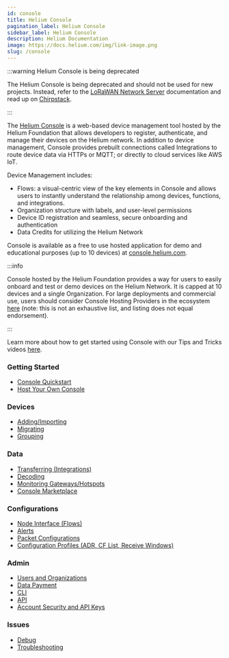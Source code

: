 ```yaml
---
id: console
title: Helium Console
pagination_label: Helium Console
sidebar_label: Helium Console
description: Helium Documentation
image: https://docs.helium.com/img/link-image.png
slug: /console
---
```



<LegacyContentBanner />

:::warning Helium Console is being deprecated

The Helium Console is being deprecated and should not be used for new projects. Instead, refer to
the [LoRaWAN Network Server](/iot/lorawan-network-servers) documentation and read up on
[Chirpstack](https://www.chirpstack.io).

:::

The [Helium Console](http://console.helium.com/) is a web-based device management tool hosted by the
Helium Foundation that allows developers to register, authenticate, and manage their devices on the
Helium network. In addition to device management, Console provides prebuilt connections called
Integrations to route device data via HTTPs or MQTT; or directly to cloud services like AWS IoT.

Device Management includes:

- Flows: a visual-centric view of the key elements in Console and allows users to instantly
  understand the relationship among devices, functions, and integrations.
- Organization structure with labels, and user-level permissions
- Device ID registration and seamless, secure onboarding and authentication
- Data Credits for utilizing the Helium Network

Console is available as a free to use hosted application for demo and educational purposes (up to 10
devices) at [console.helium.com](https://console.helium.com).

:::info

Console hosted by the Helium Foundation provides a way for users to easily onboard and test or demo
devices on the Helium Network. It is capped at 10 devices and a single Organization. For large
deployments and commercial use, users should consider Console Hosting Providers in the ecosystem
[here](/console/hosting-providers) (note: this is not an exhaustive list, and listing does not equal
endorsement).

:::

Learn more about how to get started using Console with our Tips and Tricks videos
[here](https://www.youtube.com/playlist?list=PLtKQNefsR5zNjWkXqdRXeBbSmYWRJFCuo).

### Getting Started

- [Console Quickstart](/console/quickstart)
- [Host Your Own Console](/network-iot/run-a-network-server)

### Devices

- [Adding/Importing](/console/adding-devices)
- [Migrating](/console/migrating-devices)
- [Grouping](/console/labels)

### Data

- [Transferring (Integrations)](/console/integrations)
- [Decoding](/console/functions)
- [Monitoring Gateways/Hotspots](/console/coverage)
- [Console Marketplace](/console/marketplace)

### Configurations

- [Node Interface (Flows)](/console/flows)
- [Alerts](/console/alerts)
- [Packet Configurations](/console/multi-packets)
- [Configuration Profiles (ADR, CF List, Receive Windows)](/console/profiles)

### Admin

- [Users and Organizations](/console/users)
- [Data Payment](/tokens/data-credit)
- [CLI](/console/cli)
- [API](/console/api)
- [Account Security and API Keys](/console/my-account)

### Issues

- [Debug](/console/debug)
- [Troubleshooting](/console/troubleshooting)
